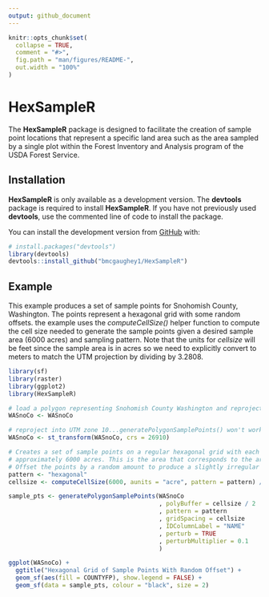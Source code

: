 ```yaml
---
output: github_document
---
```


<!-- README.md is generated from README.Rmd. Please edit that file -->

```r
knitr::opts_chunk$set(
  collapse = TRUE,
  comment = "#>",
  fig.path = "man/figures/README-",
  out.width = "100%"
)
```

# HexSampleR

<!-- badges: start -->
<!-- badges: end -->

The **HexSampleR** package is designed to facilitate the creation of sample point locations that 
represent a specific land area such as the area sampled by a single plot within the Forest 
Inventory and Analysis program of the USDA Forest Service.

## Installation

**HexSampleR** is only available as a development version. The **devtools** package is required to
install **HexSampleR**. If you have not previously used **devtools**, use the commented line of
code to install the package.

You can install the development version from [GitHub](https://github.com/) with:

``` r
# install.packages("devtools")
library(devtools)
devtools::install_github("bmcgaughey1/HexSampleR")
```
## Example

This example produces a set of sample points for Snohomish County, Washington. The points represent a 
hexagonal grid with some random offsets. the example uses the *computeCellSize()* helper function to 
compute the cell size needed to generate the sample points given a desired sample area (6000 acres)
and sampling pattern. Note that the units for *cellsize* will be feet since the sample area is in 
acres so we need to explicitly convert to meters to match the UTM projection by dividing by 3.2808.

```r
library(sf)
library(raster)
library(ggplot2)
library(HexSampleR)

# load a polygon representing Snohomish County Washington and reproject from longlat to UTM 10N
WASnoCo <- WASnoCo

# reproject into UTM zone 10...generatePolygonSamplePoints() won't work with data in LAT-LON
WASnoCo <- st_transform(WASnoCo, crs = 26910)

# Creates a set of sample points on a regular hexagonal grid with each point representing
# approximately 6000 acres. This is the area that corresponds to the area sampled by a single FIA plot.
# Offset the points by a random amount to produce a slightly irregular hexagonal grid.
pattern <- "hexagonal"
cellsize <- computeCellSize(6000, aunits = "acre", pattern = pattern) / 3.2808

sample_pts <- generatePolygonSamplePoints(WASnoCo
                                          , polyBuffer = cellsize / 2
                                          , pattern = pattern
                                          , gridSpacing = cellsize
                                          , IDColumnLabel = "NAME"
                                          , perturb = TRUE
                                          , perturbMultiplier = 0.1
                                          )

ggplot(WASnoCo) +
  ggtitle("Hexagonal Grid of Sample Points With Random Offset") +
  geom_sf(aes(fill = COUNTYFP), show.legend = FALSE) +
  geom_sf(data = sample_pts, colour = "black", size = 2)
```
